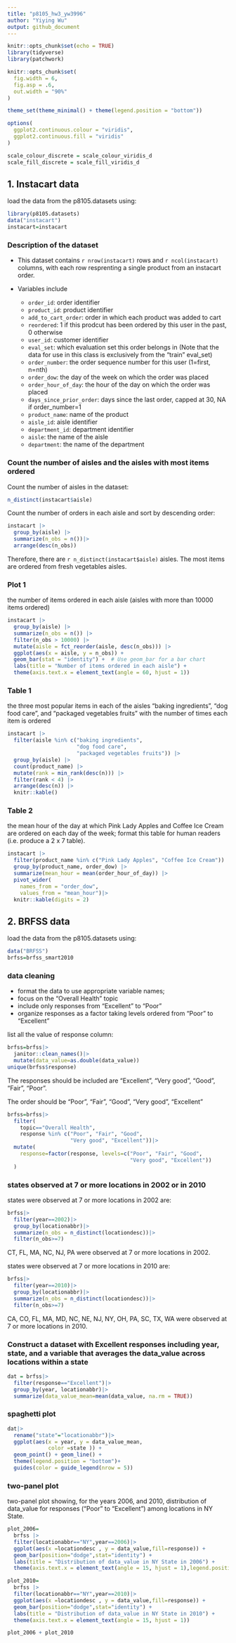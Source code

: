 ```yaml
---
title: "p8105_hw3_yw3996"
author: "Yiying Wu"
output: github_document
---
```


```r
knitr::opts_chunk$set(echo = TRUE)
library(tidyverse)
library(patchwork)

knitr::opts_chunk$set(
  fig.width = 6,
  fig.asp = .6,
  out.width = "90%"
)

theme_set(theme_minimal() + theme(legend.position = "bottom"))

options(
  ggplot2.continuous.colour = "viridis",
  ggplot2.continuous.fill = "viridis"
)

scale_colour_discrete = scale_colour_viridis_d
scale_fill_discrete = scale_fill_viridis_d
```

## 1. Instacart data
load the data from the p8105.datasets using:
```r
library(p8105.datasets)
data("instacart")
instacart=instacart
```
### Description of the dataset

* This dataset contains `r nrow(instacart)` rows and `r ncol(instacart)` columns, with each row resprenting a single product from an instacart order. 
* Variables include 
  
  * `order_id`: order identifier
  * `product_id`: product identifier
  * `add_to_cart_order`: order in which each product was added to cart
  * `reordered`: 1 if this prodcut has been ordered by this user in the past, 0 otherwise
  * `user_id`: customer identifier
  * `eval_set`: which evaluation set this order belongs in (Note that the data for use in this class is exclusively from the “train” eval_set)
  * `order_number`: the order sequence number for this user (1=first, n=nth)
  * `order_dow`: the day of the week on which the order was placed
  * `order_hour_of_day`: the hour of the day on which the order was placed
  * `days_since_prior_order`: days since the last order, capped at 30, NA if order_number=1
  * `product_name`: name of the product
  * `aisle_id`: aisle identifier
  * `department_id`: department identifier
  * `aisle`: the name of the aisle
  * `department`: the name of the department

### Count the number of aisles and the aisles with most items ordered
Count the number of aisles in the dataset:
```r
n_distinct(instacart$aisle)
```

Count the number of orders in each aisle and sort by descending order:
```r
instacart |>
  group_by(aisle) |>
  summarize(n_obs = n())|>
  arrange(desc(n_obs))
```
Therefore, there are `r n_distinct(instacart$aisle)` aisles. The most items are ordered from fresh vegetables aisles.

### Plot 1 
the number of items ordered in each aisle (aisles with more than 10000 items ordered)

```r
instacart |>
  group_by(aisle) |>
  summarize(n_obs = n()) |>
  filter(n_obs > 10000) |>
  mutate(aisle = fct_reorder(aisle, desc(n_obs))) |>
  ggplot(aes(x = aisle, y = n_obs)) + 
  geom_bar(stat = "identity") +  # Use geom_bar for a bar chart
  labs(title = "Number of items ordered in each aisle") +
  theme(axis.text.x = element_text(angle = 60, hjust = 1))
```

### Table 1 
the three most popular items in each of the aisles “baking ingredients”, “dog food care”, and “packaged vegetables fruits” with the number of times each item is ordered
```r
instacart |> 
  filter(aisle %in% c("baking ingredients", 
                      "dog food care", 
                      "packaged vegetables fruits")) |>
  group_by(aisle) |> 
  count(product_name) |> 
  mutate(rank = min_rank(desc(n))) |> 
  filter(rank < 4) |> 
  arrange(desc(n)) |>
  knitr::kable()
```

### Table 2 
the mean hour of the day at which Pink Lady Apples and Coffee Ice Cream are ordered on each day of the week; format this table for human readers (i.e. produce a 2 x 7 table).

```r
instacart |>
  filter(product_name %in% c("Pink Lady Apples", "Coffee Ice Cream")) |>
  group_by(product_name, order_dow) |>
  summarize(mean_hour = mean(order_hour_of_day)) |>
  pivot_wider(
    names_from = "order_dow", 
    values_from = "mean_hour")|>
  knitr::kable(digits = 2)
```
## 2. BRFSS data
load the data from the p8105.datasets using:
```r
data("BRFSS")
brfss=brfss_smart2010
```

### data cleaning

* format the data to use appropriate variable names;
* focus on the “Overall Health” topic
* include only responses from “Excellent” to “Poor”
* organize responses as a factor taking levels ordered from “Poor” to “Excellent”

list all the value of response column:
```r
brfss=brfss|>
  janitor::clean_names()|>
  mutate(data_value=as.double(data_value))
unique(brfss$response)
```
The responses should be included are "Excellent", "Very good",  "Good", "Fair", "Poor".

The order should be "Poor", "Fair", "Good", "Very good", "Excellent"

```r
brfss=brfss|>
  filter(
    topic=="Overall Health",
    response %in% c("Poor", "Fair", "Good", 
                    "Very good", "Excellent"))|>
  mutate(
    response=factor(response, levels=c("Poor", "Fair", "Good", 
                                       "Very good", "Excellent"))
  )
```

### states observed at 7 or more locations in 2002 or in 2010 

states were observed at 7 or more locations in 2002 are: 
```r
brfss|>
  filter(year==2002)|>
  group_by(locationabbr)|>
  summarize(n_obs = n_distinct(locationdesc))|>
  filter(n_obs>=7)
```
CT, FL, MA, NC, NJ, PA were observed at 7 or more locations in 2002.

states were observed at 7 or more locations in 2010 are:
```r
brfss|>
  filter(year==2010)|>
  group_by(locationabbr)|>
  summarize(n_obs = n_distinct(locationdesc))|>
  filter(n_obs>=7)
```

CA, CO, FL, MA, MD, NC, NE, NJ, NY, OH, PA, SC, TX, WA were observed at 7 or more locations in 2010.

### Construct a dataset with Excellent responses including year, state, and a variable that averages the data_value across locations within a state

```r
dat = brfss|>
  filter(response=="Excellent")|>
  group_by(year, locationabbr)|>
  summarize(data_value_mean=mean(data_value, na.rm = TRUE))
```
### spaghetti plot
```r
dat|>
  rename("state"="locationabbr")|>
  ggplot(aes(x = year, y = data_value_mean, 
             color =state )) + 
  geom_point() + geom_line() + 
  theme(legend.position = "bottom")+
  guides(color = guide_legend(nrow = 5))
```

### two-panel plot
two-panel plot showing, for the years 2006, and 2010, distribution of data_value for responses (“Poor” to “Excellent”) among locations in NY State.
```r
plot_2006=
  brfss |>
  filter(locationabbr=="NY",year==2006)|>
  ggplot(aes(x =locationdesc , y = data_value,fill=response)) + 
  geom_bar(position="dodge",stat="identity") +  
  labs(title = "Distribution of data_value in NY State in 2006") +
  theme(axis.text.x = element_text(angle = 15, hjust = 1),legend.position = "none")

plot_2010=
  brfss |>
  filter(locationabbr=="NY",year==2010)|>
  ggplot(aes(x =locationdesc , y = data_value,fill=response)) + 
  geom_bar(position="dodge",stat="identity") +  
  labs(title = "Distribution of data_value in NY State in 2010") +
  theme(axis.text.x = element_text(angle = 15, hjust = 1))

plot_2006 + plot_2010
```


